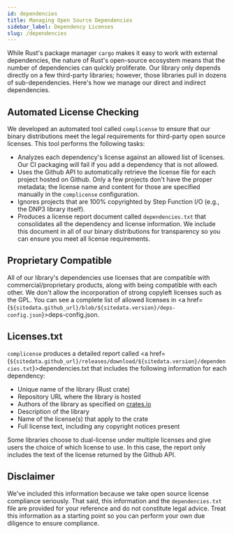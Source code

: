 ```yaml
---
id: dependencies
title: Managing Open Source Dependencies
sidebar_label: Dependency Licenses
slug: /dependencies
---
```



While Rust's package manager `cargo` makes it easy to work with external dependencies, the nature of Rust's open-source ecosystem means that the number of dependencies can quickly proliferate. Our library only depends directly on a few third-party libraries; however, those libraries pull in dozens of sub-dependencies. Here's how we manage our direct and indirect dependencies.

## Automated License Checking

We developed an automated tool called `complicense` to ensure that our binary distributions meet the legal requirements for third-party open source licenses. This tool performs the following tasks:

* Analyzes each dependency's license against an allowed list of licenses. Our CI packaging will fail if you add a dependency that is not allowed.
* Uses the Github API to automatically retrieve the license file for each project hosted on Github. Only a few projects don't have the proper metadata; the
license name and content for those are specified manually in the `complicense` configuration.
* Ignores projects that are 100% copyrighted by Step Function I/O (e.g., the DNP3 library itself).
* Produces a license report document called `dependencies.txt` that consolidates all the dependency and license information. We include this document in all of our binary distributions for transparency so you can ensure you meet all license requirements.

## Proprietary Compatible

All of our library's dependencies use licenses that are compatible with commercial/proprietary products, along with being compatible with each other. We don't allow the incorporation of strong copyleft licenses such as the GPL. You can see a complete list of allowed licenses
in <a href={`${sitedata.github_url}/blob/${sitedata.version}/deps-config.json`}>deps-config.json</a>.

## Licenses.txt

`complicense` produces a detailed report called <a href={`${sitedata.github_url}/releases/download/${sitedata.version}/dependencies.txt`}>dependencies.txt</a> that includes the following
information for each dependency:

* Unique name of the library (Rust crate)
* Repository URL where the library is hosted
* Authors of the library as specified on [crates.io](https://crates.io/)
* Description of the library
* Name of the license(s) that apply to the crate
* Full license text, including any copyright notices present

Some libraries choose to dual-license under multiple licenses and give users the choice of which license to use. In this case, the report only includes the text of the license returned by the Github API.

## Disclaimer

We've included this information because we take open source license compliance seriously. That said, this information and the `dependencies.txt` file are provided for your reference and do not constitute legal advice. Treat this information as a starting point so you can perform your own due diligence to ensure compliance.


